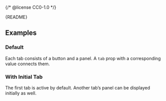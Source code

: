 {/* @license CC0-1.0 */}


<Meta of={TabsStories} />

<Markdown>{README}</Markdown>

## Examples

### Default

Each tab consists of a button and a panel.
A `tab` prop with a corresponding value connects them.

<Primary />

### With Initial Tab

The first tab is active by default.
Another tab’s panel can be displayed initially as well.

<Canvas of={TabsStories.WithInitialTab} />

